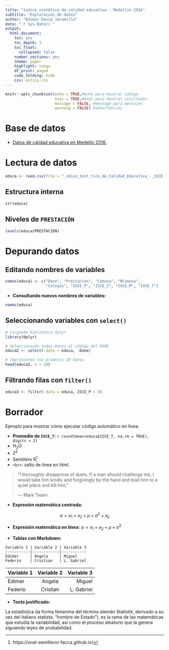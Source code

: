 ---
title: "índice sintético de calidad educativa - Medellín 2016"
subtitle: "Exploración de datos"
author: "Edimer David Jaramillo"
date: "`r Sys.Date()`"
output:
  html_document:
    toc: yes
    toc_depth: 3
    toc_float:
      collapsed: false
    number_sections: yes
    theme: paper
    highlight: tango
    df_print: paged
    code_folding: hide
    css: estilo.css
---

```{r setup, include=FALSE}
knitr::opts_chunk$set(echo = TRUE,#echo para mostrar código
                      eval = TRUE,#eval para mostrar resultados
                      message = FALSE, #message para mensajes
                      warning = FALSE) #advertencias
```

# Base de datos

  - [Datos de calidad educativa en Medellín 2016.](https://www.datos.gov.co/Educaci-n/-ndice-Sint-tico-de-Calidad-Educativa-ISCE-Municip/uc7t-jc5u)
  
# Lectura de datos

```{r}
educa <- read.csv(file = "_ndice_Sint_tico_de_Calidad_Educativa_-_ISCE_-_Municipio_de_Medell_n_2016.csv")
```

## Estructura interna

```{r}
str(educa)
```

## Niveles de `PRESTACIÓN` 

```{r}
levels(educa$PRESTACION)
```

# Depurando datos

## Editando nombres de variables

```{r}
names(educa) <- c("Dane", "Prestacion", "Comuna", "NComuna",
                  "Colegio", "ISCE_P", "ISCE_S", "ISCE_M", "ISCE_T")
```

  - **Consultando nuevos nombres de variables:**
  
```{r}
names(educa)
```

## Seleccionando variables con `select()`

```{r}
# Cargando biblioteca dplyr
library(dplyr)

# Seleccionando todas menos el código del DANE
educa2 <- select(.data = educa, -Dane)

# Imprimiendo los primeros 10 datos
head(educa2, n = 10)
```

## Filtrando filas con `filter()`

```{r}
educa3 <- filter(.data = educa, ISCE_P > 0)
```

# Borrador

Ejemplo para mostrar cómo ejecutar código automático en línea.

- **Promedio de `ISCE_T`:** `r round(mean(educa$ISCE_T, na.rm = TRUE), digits = 2)`
- H~2~O
- 2^2^
- Semillero R^[https://unal-semilleror-facca.github.io/]
- `<br>`: salto de línea en html.

> "I thoroughly disapprove of duels. If a man should challenge me,
  I would take him kindly and forgivingly by the hand and lead him
  to a quiet place and kill him."
>
> --- Mark Twain

- **Expresión matemática centrada:**

$$\alpha = x_1 +x_2 + \mu + \sigma^2 + x_{ij}$$

- **Expresión matemática en línea:** $\alpha = x_1 +x_2 + \mu + \sigma^2$

- **Tablas con Markdown:**

```
Variable 1 | Variable 2 | Variable 3
:----------|:----------:|----------:
Edimer     | Angela     | Miguel
Federio    | Cristian   | L. Gabriel
```

Variable 1 | Variable 2 | Variable 3
:----------|:----------:|----------:
Edimer     | Angela     | Miguel
Federio    | Cristian   | L. Gabriel


- **Texto justificado:**

La estadística (la forma femenina del término alemán Statistik, derivado a su vez del italiano statista, "hombre de Estado"), es la rama de las matemáticas que estudia la variabilidad, así como el proceso aleatorio que la genera siguiendo leyes de probabilidad.